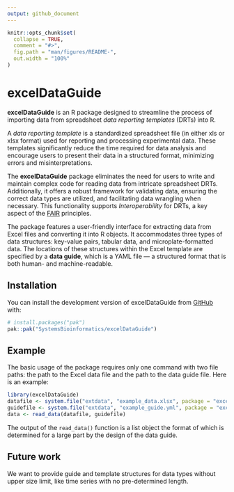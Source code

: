 ```yaml
---
output: github_document
---
```


<!-- README.md is generated from README.Rmd. Please edit that file -->

```r
knitr::opts_chunk$set(
  collapse = TRUE,
  comment = "#>",
  fig.path = "man/figures/README-",
  out.width = "100%"
)
```

# excelDataGuide

<!-- badges: start -->
<!-- badges: end -->

**excelDataGuide** is an R package designed to streamline the process of importing data from spreadsheet *data reporting templates* (DRTs) into R.

A *data reporting template* is a standardized spreadsheet file (in either xls or xlsx format) used for reporting and processing experimental data. These templates significantly reduce the time required for data analysis and encourage users to present their data in a structured format, minimizing errors and misinterpretations.

The **excelDataGuide** package eliminates the need for users to write and maintain complex code for reading data from intricate spreadsheet DRTs. Additionally, it offers a robust framework for validating data, ensuring the correct data types are utilized, and facilitating data wrangling when necessary. This functionality supports *Interoperability* for DRTs, a key aspect of the [FAIR](https://www.go-fair.org/fair-principles/) principles.

The package features a user-friendly interface for extracting data from Excel files and converting it into R objects. It accommodates three types of data structures: key-value pairs, tabular data, and microplate-formatted data. The locations of these structures within the Excel template are specified by a **data guide**, which is a YAML file — a structured format that is both human- and machine-readable.

## Installation

You can install the development version of excelDataGuide from [GitHub](https://github.com/) with:

``` r
# install.packages("pak")
pak::pak("SystemsBioinformatics/excelDataGuide")
```

## Example

The basic usage of the package requires only one command with two file paths: the path to the Excel data file and the path to the data guide file. Here is an example:

```r
library(excelDataGuide)
datafile <- system.file("extdata", "example_data.xlsx", package = "excelDataGuide")
guidefile <- system.file("extdata", "example_guide.yml", package = "excelDataGuide")
data <- read_data(datafile, guidefile)
```

The output of the `read_data()` function is a list object the format of which is determined for a large part by the design of the data guide.

## Future work

We want to provide guide and template structures for data types without upper size limit, like time series with no pre-determined length.
